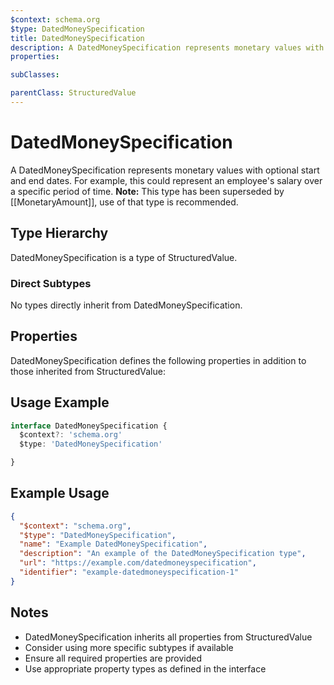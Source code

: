 ```yaml
---
$context: schema.org
$type: DatedMoneySpecification
title: DatedMoneySpecification
description: A DatedMoneySpecification represents monetary values with optional start and end dates. For example, this could represent an employee's salary over a specific period of time. __Note:__ This type has been superseded by [[MonetaryAmount]], use of that type is recommended.
properties:

subClasses:

parentClass: StructuredValue
---
```


# DatedMoneySpecification

A DatedMoneySpecification represents monetary values with optional start and end dates. For example, this could represent an employee's salary over a specific period of time. __Note:__ This type has been superseded by [[MonetaryAmount]], use of that type is recommended.

## Type Hierarchy

DatedMoneySpecification is a type of StructuredValue.

### Direct Subtypes

No types directly inherit from DatedMoneySpecification.

## Properties

DatedMoneySpecification defines the following properties in addition to those inherited from StructuredValue:



## Usage Example

```typescript
interface DatedMoneySpecification {
  $context?: 'schema.org'
  $type: 'DatedMoneySpecification'

}
```

## Example Usage

```json
{
  "$context": "schema.org",
  "$type": "DatedMoneySpecification",
  "name": "Example DatedMoneySpecification",
  "description": "An example of the DatedMoneySpecification type",
  "url": "https://example.com/datedmoneyspecification",
  "identifier": "example-datedmoneyspecification-1"
}
```

## Notes

- DatedMoneySpecification inherits all properties from StructuredValue
- Consider using more specific subtypes if available
- Ensure all required properties are provided
- Use appropriate property types as defined in the interface
